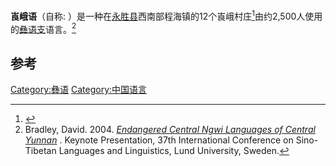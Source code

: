 {{Infobox language
|name=崀峨语
|altname=
|nativename=
|region=[[云南省|云南省]]
|states=中国
|ethnicity=
|speakers=
|date=
|ref=
|familycolor=汉藏语系
|fam2=([[藏缅语族|藏缅语族]])
|fam3=[[缅彝语群|缅彝语群]]
|fam4=[[彝语支|彝语支]]
|fam5=[[彝语中部方言|彝语中部方言]]
|fam6=傈僳-倮倮语<ref>Lama, Ziwo Qiu-Fuyuan (2012:145), ''Subgrouping of Nisoic (Yi) Languages'', thesis, University of Texas at Arlington</ref>
|fam7=他鲁语群
|iso3=
|glotto=
|glottorefname=
}}

'''崀峨语'''（自称: ''{{IPA|la21 u21}}''）是一种在[[永胜县|永胜县]]西南部程海镇的12个崀峨村庄<ref>{{Cite web |url=http://www.ynszxc.gov.cn/villagePage/vdefault.aspx?departmentid=16090 |title=存档副本 |access-date=2021-03-18 |archive-date=2018-09-27 |archive-url=https://web.archive.org/web/20180927190130/http://www.ynszxc.gov.cn/villagePage/vdefault.aspx?departmentid=16090 |dead-url=no }}</ref>由约2,500人使用的[[彝语支|彝语支]]语言。<ref name="Bradley2004">Bradley, David. 2004. ''[https://www.academia.edu/5737342/Endangered_Central_Ngwi_Languages_of_Central_Yunnan Endangered Central Ngwi Languages of Central Yunnan] {{Wayback|url=https://www.academia.edu/5737342/Endangered_Central_Ngwi_Languages_of_Central_Yunnan |date=20210811081144 }}''. Keynote Presentation, 37th International Conference on Sino-Tibetan Languages and Linguistics, Lund University, Sweden.</ref>

==参考==
{{Reflist}}

{{中国语言}}
{{汉藏语系}}
{{Lolo-Burmese languages}}

[[Category:彝语|Category:彝语]]
[[Category:中国语言|Category:中国语言]]